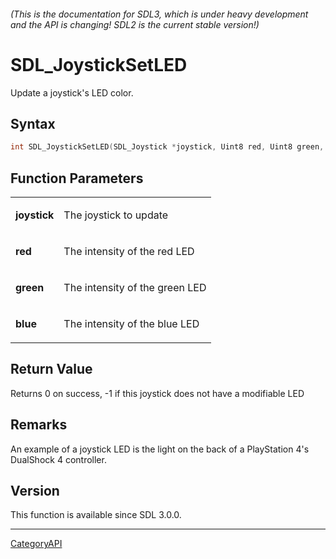 ====== (This is the documentation for SDL3, which is under heavy development and the API is changing! SDL2 is the current stable version!) ======
= SDL_JoystickSetLED =

Update a joystick's LED color.

== Syntax ==

<syntaxhighlight lang='c'>
int SDL_JoystickSetLED(SDL_Joystick *joystick, Uint8 red, Uint8 green, Uint8 blue);
</syntaxhighlight>

== Function Parameters ==

{|
|'''joystick'''
|The joystick to update
|-
|'''red'''
|The intensity of the red LED
|-
|'''green'''
|The intensity of the green LED
|-
|'''blue'''
|The intensity of the blue LED
|}

== Return Value ==

Returns 0 on success, -1 if this joystick does not have a modifiable LED

== Remarks ==

An example of a joystick LED is the light on the back of a PlayStation 4's
DualShock 4 controller.

== Version ==

This function is available since SDL 3.0.0.

----
[[CategoryAPI]]


